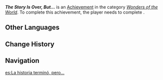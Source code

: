 {{Achievement Infobox
|id           = 81417
|order id     = 1401
|category     = Wonders of the World
|description  = "The adventure they call life still goes on."
|requirements = Complete [[Happy Birthday]]
|primogems    = 5
|tracking     = 
|topic        = 
|type         = Quest
|quest        = 
|hidden       = 1
}}
'''''The Story Is Over, But...''''' is an [[Achievement]] in the category ''[[Wonders of the World]]''. To complete this achievement, the player needs to complete {{Quest|Happy Birthday}}.

==Other Languages==
{{Other Languages
|en      = The Story Is Over, But...
|zhs     = 故事结束了，但是…
|zhs_rm  = 
|zht     = 故事結束了，但是…
|zht_rm  = 
|zh_tl   = 
|ja      = 物語は終わった。しかし…
|ja_rm   = Monogatari wa Owatta. Shikashi...
|ja_tl   = The Story Ended. However...
|ko      = 이야기는 끝났다. 하지만…
|ko_rm   = 
|ko_tl   = 
|es      = La historia terminó, pero...
|es_tl   = The Story Is Ended, But...
|fr      = L'histoire est terminée, mais...
|fr_tl   = The Story Is Over, But...
|ru      = История закончилась, но...
|ru_tl   = The Story is Over, But...
|th      = เรื่องราวจบลงแล้ว แต่ว่า...
|th_rm   = 
|th_tl   = 
|vi      = Câu Chuyện Kết Thúc Rồi, Nhưng Mà...
|vi_tl   = 
|de      = Die Geschichte ist vorbei, jedoch&nbsp;...
|de_tl   = The Story Is Over, However&nbsp;...
|id      = Kisahnya Usai Sudah, Tapi&nbsp;....
|id_tl   = The Story Is Over, But....
|pt      = A história acabou, mas...
|pt_tl   = 
|tr      = Hikaye Bitti Bitmesine...
|tr_tl   = 
|it      = La storia è finita, ma...
|it_tl   = 
}}

==Change History==
{{Change History|4.2}}

==Navigation==
{{Achievement Navbox}}

[[es:La historia terminó, pero...]]